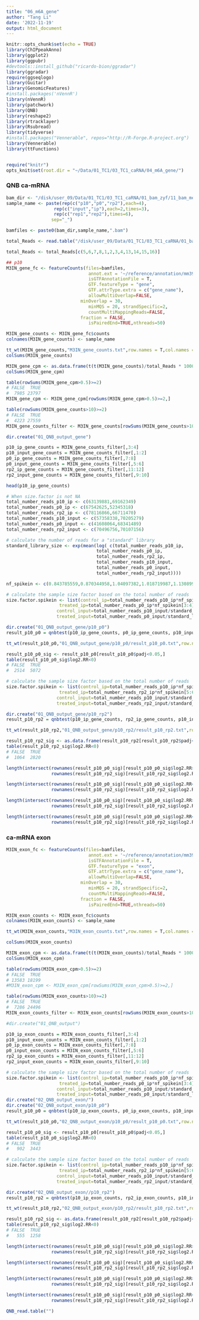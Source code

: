 ```yaml
---
title: "06_m6A_gene"
author: "Tang Li"
date: '2022-11-19'
output: html_document
---
```


```r
knitr::opts_chunk$set(echo = TRUE)
library(ChIPpeakAnno)
library(ggplot2)
library(ggpubr)
#devtools::install_github("ricardo-bion/ggradar")
library(ggradar)
require(ggseqlogo)
library(Guitar)
library(GenomicFeatures)
#install.packages('nVennR')
library(nVennR)
library(patchwork)
library(QNB)
library(reshape2)
library(rtracklayer)
library(Rsubread)
library(tidyverse)
#install.packages("Vennerable", repos="http://R-Forge.R-project.org")
library(Vennerable)
library(ttFunctions)


require("knitr")
opts_knit$set(root.dir = "~/Data/01_TC1/03_TC1_caRNA/04_m6A_gene/")
```

### QNB ca-mRNA

```r
bam_dir <- "/disk/user_09/Data/01_TC1/03_TC1_caRNA/01_bam_zyf/11_bam_merge/"
sample_name <- paste(rep(c("p10","p0","rp2"),each=4),
                  rep(c("input","ip"),each=2,times=3),
                  rep(c("rep1","rep2"),times=6),
                 sep="_")

bamfiles <- paste0(bam_dir,sample_name,".bam")

total_Reads <- read.table("/disk/user_09/Data/01_TC1/03_TC1_caRNA/01_bam_zyf/11_bam_merge/flagstat/reads_summary.txt")$V1/2

total_Reads <- total_Reads[c(5,6,7,8,1,2,3,4,13,14,15,16)]

## p10
M3IN_gene_fc <- featureCounts(files=bamfiles,
                               annot.ext = '~/reference/annotation/mm39/raw/gencode.vM29.basic.annotation.pc_lnc.gtf',
                               isGTFAnnotationFile = T,
                               GTF.featureType = "gene",
                               GTF.attrType.extra = c("gene_name"),
                               allowMultiOverlap=FALSE,
                            minOverlap = 30,
                               minMQS = 20, strandSpecific=2,
                               countMultiMappingReads=FALSE,
                            fraction = FALSE,
                               isPairedEnd=TRUE,nthreads=50)

M3IN_gene_counts <- M3IN_gene_fc$counts
colnames(M3IN_gene_counts) <- sample_name

tt_wt(M3IN_gene_counts,"M3IN_gene_counts.txt",row.names = T,col.names = T)
colSums(M3IN_gene_counts)

M3IN_gene_cpm <- as.data.frame(t(t(M3IN_gene_counts)/total_Reads * 1000000))#参考cpm定义
colSums(M3IN_gene_cpm)

table(rowSums(M3IN_gene_cpm>0.5)>=2)
# FALSE  TRUE 
#  7985 23797
M3IN_gene_cpm <- M3IN_gene_cpm[rowSums(M3IN_gene_cpm>0.5)>=2,]

table(rowSums(M3IN_gene_counts>10)>=2)
# FALSE  TRUE 
#  4223 27559
M3IN_gene_counts_filter <- M3IN_gene_counts[rowSums(M3IN_gene_counts>10)>=2,]

```

```r
dir.create("01_QNB_output_gene")

p10_ip_gene_counts = M3IN_gene_counts_filter[,3:4]
p10_input_gene_counts = M3IN_gene_counts_filter[,1:2]
p0_ip_gene_counts = M3IN_gene_counts_filter[,7:8]
p0_input_gene_counts = M3IN_gene_counts_filter[,5:6]
rp2_ip_gene_counts = M3IN_gene_counts_filter[,11:12]
rp2_input_gene_counts = M3IN_gene_counts_filter[,9:10]

head(p10_ip_gene_counts)

# When size.factor is not NA
total_number_reads_p10_ip <- c(63139881,69162349)
total_number_reads_p0_ip <- c(67542625,52345318)
total_number_reads_rp2_ip <- c(78116866,66711470)
total_number_reads_p10_input <- c(57358338,70205279)
total_number_reads_p0_input <- c(41608064,68341489)
total_number_reads_rp2_input <- c(70496756,70107156)

# calculate the number of reads for a "standard" library
standard_library_size <- exp(mean(log( c(total_number_reads_p10_ip,
                                  total_number_reads_p0_ip,
                                  total_number_reads_rp2_ip,
                                  total_number_reads_p10_input,
                                  total_number_reads_p0_input,
                                  total_number_reads_rp2_input))))

nf_spikein <- c(0.843785559,0.870344958,1.04097382,1.018719987,1.130899977,1.095275699)
```

```r
# calculate the sample size factor based on the total number of reads
size.factor.spikein <- list(control_ip=total_number_reads_p10_ip*nf_spikein[1:2]/standard_library_size,
                    treated_ip=total_number_reads_p0_ip*nf_spikein[3:4]/standard_library_size,
                   control_input=total_number_reads_p10_input/standard_library_size,
                   treated_input=total_number_reads_p0_input/standard_library_size)

dir.create("01_QNB_output_gene/p10_p0")
result_p10_p0 = qnbtest(p10_ip_gene_counts, p0_ip_gene_counts, p10_input_gene_counts, p0_input_gene_counts, mode="per-condition",output.dir = "01_QNB_output_gene/p10_p0",size.factor = size.factor.spikein)

tt_wt(result_p10_p0,"01_QNB_output_gene/p10_p0/result_p10_p0.txt",row.names = T,col.names = T)

result_p10_p0_sig <- result_p10_p0[result_p10_p0$padj<0.05,]
table(result_p10_p0_sig$log2.RR<0)
# FALSE  TRUE 
#  2514  5072

```

```r
# calculate the sample size factor based on the total number of reads
size.factor.spikein <- list(control_ip=total_number_reads_p10_ip*nf_spikein[1:2]/standard_library_size,
                    treated_ip=total_number_reads_rp2_ip*nf_spikein[5:6]/standard_library_size,
                   control_input=total_number_reads_p10_input/standard_library_size,
                   treated_input=total_number_reads_rp2_input/standard_library_size)

dir.create("01_QNB_output_gene/p10_rp2")
result_p10_rp2 = qnbtest(p10_ip_gene_counts, rp2_ip_gene_counts, p10_input_gene_counts, rp2_input_gene_counts, mode="per-condition",output.dir = "01_QNB_output_gene/p10_rp2",size.factor = size.factor.spikein)

tt_wt(result_p10_rp2,"01_QNB_output_gene/p10_rp2/result_p10_rp2.txt",row.names = T,col.names = T)

result_p10_rp2_sig <- as.data.frame(result_p10_rp2[result_p10_rp2$padj<0.05,])
table(result_p10_rp2_sig$log2.RR<0)
# FALSE  TRUE 
#  1064  2820

length(intersect(rownames(result_p10_p0_sig)[result_p10_p0_sig$log2.RR>0],
                 rownames(result_p10_rp2_sig)[result_p10_rp2_sig$log2.RR>0]))

length(intersect(rownames(result_p10_p0_sig)[result_p10_p0_sig$log2.RR<0],
                 rownames(result_p10_rp2_sig)[result_p10_rp2_sig$log2.RR<0]))

length(intersect(rownames(result_p10_p0_sig)[result_p10_p0_sig$log2.RR>0],
                 rownames(result_p10_rp2_sig)[result_p10_rp2_sig$log2.RR<0]))

length(intersect(rownames(result_p10_p0_sig)[result_p10_p0_sig$log2.RR<0],
                 rownames(result_p10_rp2_sig)[result_p10_rp2_sig$log2.RR>0]))

```

### ca-mRNA exon
```r

M3IN_exon_fc <- featureCounts(files=bamfiles,
                               annot.ext = '~/reference/annotation/mm39/raw/gencode.vM29.basic.annotation.pc_lnc.gtf',
                               isGTFAnnotationFile = T,
                               GTF.featureType = "exon",
                               GTF.attrType.extra = c("gene_name"),
                               allowMultiOverlap=FALSE,
                            minOverlap = 30,
                               minMQS = 20, strandSpecific=2,
                               countMultiMappingReads=FALSE,
                            fraction = FALSE,
                               isPairedEnd=TRUE,nthreads=50)

M3IN_exon_counts <- M3IN_exon_fc$counts
colnames(M3IN_exon_counts) <- sample_name

tt_wt(M3IN_exon_counts,"M3IN_exon_counts.txt",row.names = T,col.names = T)

colSums(M3IN_exon_counts)

M3IN_exon_cpm <- as.data.frame(t(t(M3IN_exon_counts)/total_Reads * 1000000))#参考cpm定义
colSums(M3IN_exon_cpm)

table(rowSums(M3IN_exon_cpm>0.5)>=2)
# FALSE  TRUE 
# 13583 18199
#M3IN_exon_cpm <- M3IN_exon_cpm[rowSums(M3IN_exon_cpm>0.5)>=2,]

table(rowSums(M3IN_exon_counts>10)>=2)
# FALSE  TRUE 
#  7286 24496
M3IN_exon_counts_filter <- M3IN_exon_counts[rowSums(M3IN_exon_counts>10)>=2,]

```

```r
#dir.create("01_QNB_output")

p10_ip_exon_counts = M3IN_exon_counts_filter[,3:4]
p10_input_exon_counts = M3IN_exon_counts_filter[,1:2]
p0_ip_exon_counts = M3IN_exon_counts_filter[,7:8]
p0_input_exon_counts = M3IN_exon_counts_filter[,5:6]
rp2_ip_exon_counts = M3IN_exon_counts_filter[,11:12]
rp2_input_exon_counts = M3IN_exon_counts_filter[,9:10]


```

```r
# calculate the sample size factor based on the total number of reads
size.factor.spikein <- list(control_ip=total_number_reads_p10_ip*nf_spikein[1:2]/standard_library_size,
                    treated_ip=total_number_reads_p0_ip*nf_spikein[3:4]/standard_library_size,
                   control_input=total_number_reads_p10_input/standard_library_size,
                   treated_input=total_number_reads_p0_input/standard_library_size)
dir.create("02_QNB_output_exon/")
dir.create("02_QNB_output_exon/p10_p0")
result_p10_p0 = qnbtest(p10_ip_exon_counts, p0_ip_exon_counts, p10_input_exon_counts, p0_input_exon_counts, mode="per-condition",output.dir = "02_QNB_output_exon/p10_p0",size.factor = size.factor.spikein)

tt_wt(result_p10_p0,"02_QNB_output_exon/p10_p0/result_p10_p0.txt",row.names = T,col.names = T)

result_p10_p0_sig <- result_p10_p0[result_p10_p0$padj<0.05,]
table(result_p10_p0_sig$log2.RR<0)
# FALSE  TRUE 
#   902  3443

```

```r
# calculate the sample size factor based on the total number of reads
size.factor.spikein <- list(control_ip=total_number_reads_p10_ip*nf_spikein[1:2]/standard_library_size,
                    treated_ip=total_number_reads_rp2_ip*nf_spikein[5:6]/standard_library_size,
                   control_input=total_number_reads_p10_input/standard_library_size,
                   treated_input=total_number_reads_rp2_input/standard_library_size)

dir.create("02_QNB_output_exon//p10_rp2")
result_p10_rp2 = qnbtest(p10_ip_exon_counts, rp2_ip_exon_counts, p10_input_exon_counts, rp2_input_exon_counts, mode="per-condition",output.dir = "02_QNB_output_exon/p10_rp2",size.factor = size.factor.spikein)

tt_wt(result_p10_rp2,"02_QNB_output_exon/p10_rp2/result_p10_rp2.txt",row.names = T,col.names = T)

result_p10_rp2_sig <- as.data.frame(result_p10_rp2[result_p10_rp2$padj<0.05,])
table(result_p10_rp2_sig$log2.RR<0)
# FALSE  TRUE 
#   555  1258

length(intersect(rownames(result_p10_p0_sig)[result_p10_p0_sig$log2.RR>0],
                 rownames(result_p10_rp2_sig)[result_p10_rp2_sig$log2.RR>0]))

length(intersect(rownames(result_p10_p0_sig)[result_p10_p0_sig$log2.RR<0],
                 rownames(result_p10_rp2_sig)[result_p10_rp2_sig$log2.RR<0]))

length(intersect(rownames(result_p10_p0_sig)[result_p10_p0_sig$log2.RR>0],
                 rownames(result_p10_rp2_sig)[result_p10_rp2_sig$log2.RR<0]))

length(intersect(rownames(result_p10_p0_sig)[result_p10_p0_sig$log2.RR<0],
                 rownames(result_p10_rp2_sig)[result_p10_rp2_sig$log2.RR>0]))

```

```r
QNB_read.table("")

```













